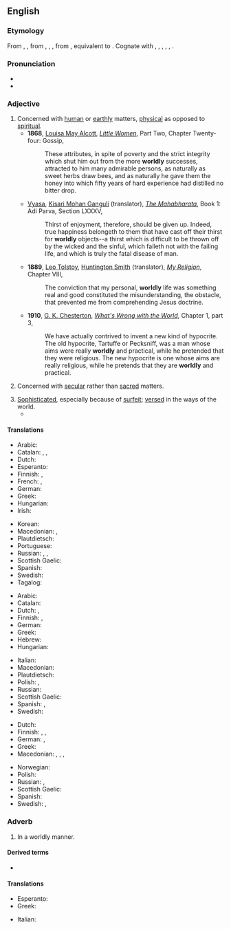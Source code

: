 ==English==

===Etymology===
From {{inh|en|enm|worldly}}, {{m|enm|worldlich}}, from {{inh|en|ang|woruldlīċ}}, {{m|ang|worldlīċ}}, {{m|ang|weoroldlīċ|t=worldly; earthly; temporal; mundane; secular}}, from {{inh|en|gem-pro|*weraldilīkaz}}, equivalent to {{suffix|en|world|ly|id2=adjectival}}. Cognate with {{cog|nl|wereldlijk|t=worldly; secular}}, {{cog|nds-de|weltlik|t=worldly}}, {{cog|de|weltlich|t=worldly}}, {{cog|da|verdslig|t=worldly}}, {{cog|sv|världslig|t=worldly}}, {{cog|is|veraldlegur|t=worldly; secular}}.

===Pronunciation===
* {{IPA|en|/ˈwɜː(ɹ)ldli/}}
* {{audio|en|En-us-worldly.ogg|Audio (US)}}

===Adjective===
{{en-adj|er|more}}

# Concerned with [[human]] or [[earthly]] matters, [[physical]] as opposed to [[spiritual]].
#* '''1868''', [[w:Louisa May Alcott|Louisa May Alcott]], ''[[s:Little Women/Chapter 24|Little Women]]'', Part Two, Chapter Twenty-four: Gossip,
#*: These attributes, in spite of poverty and the strict integrity which shut him out from the more '''worldly''' successes, attracted to him many admirable persons, as naturally as sweet herbs draw bees, and as naturally he gave them the honey into which fifty years of hard experience had distilled no bitter drop.
#* {{circa|1883-1896}} [[w:Vyasa|Vyasa]], [[w:Kisari Mohan Ganguli|Kisari Mohan Ganguli]] (translator), ''[[s:The Mahabharata/Book 1: Adi Parva/Section LXXXV|The Mahabharata]]'', Book 1: Adi Parva, Section LXXXV,
#*: Thirst of enjoyment, therefore, should be given up. Indeed, true happiness belongeth to them that have cast off their thirst for '''worldly''' objects--a thirst which is difficult to be thrown off by the wicked and the sinful, which faileth not with the failing life, and which is truly the fatal disease of man.
#* '''1889''', [[w:Leo Tolstoy|Leo Tolstoy]], [[w:Huntington Smith|Huntington Smith]] (translator), ''[[s:My Religion/Chapter VIII|My Religion]]'', Chapter VIII,
#*: The conviction that my personal, '''worldly''' life was something real and good constituted the misunderstanding, the obstacle, that prevented me from comprehending Jesus doctrine.
#* '''1910''', [[w:G. K. Chesterton|G. K. Chesterton]], ''[[s:What's Wrong with the World/Chapter1.3|What's Wrong with the World]]'', Chapter 1, part 3,
#*: We have actually contrived to invent a new kind of hypocrite. The old hypocrite, Tartuffe or Pecksniff, was a man whose aims were really '''worldly''' and practical, while he pretended that they were religious. The new hypocrite is one whose aims are really religious, while he pretends that they are '''worldly''' and practical.
#: {{syn|en|material|mundane|sublunar}}
#: {{ant|en|otherworldly|spiritual}}
# Concerned with [[secular]] rather than [[sacred]] matters.
#: {{syn|en|lay|profane}}
#: {{ant|en|clerical|religious|sacred}}
# [[sophisticated|Sophisticated]], especially because of [[surfeit]]; [[versed]] in the ways of the world.
#* {{quote-journal
|en
|date=Jan 24, 2016
|author=Les Chappell
|title=TV: Review: The Simpsons (Classic), “Natural Born Kissers” (season nine, episode 25, originally aired 05/17/1998)
|work=The Onion AV Club
|url=http://www.avclub.com/tvclub/uneven-season-simpsons-streaks-excellent-conclusio-230898
|page=
|passage=Homer and Marge have to try to explain things to children who are too '''worldly''' to fall for most excuses, the explanation trails off, and what could be a pleasant family outing to solve it all turns out to be yet another excuse for self-involvement when one public humiliation doesn’t outweigh the joys of getting busy in a windmill.}}
#: {{syn|en|sophisticated|street-smart}}
#: {{ant|en|naive}}

====Translations====
{{trans-top|concerned with the human, earthly or physical rather than spiritual}}
* Arabic: {{t|ar|دُنْيَوِيّ}}
* Catalan: {{t|ca|mundà}}, {{t|ca|terrenal}}, {{t|ca|terrè}}
* Dutch: {{t+|nl|materieel}}
* Esperanto: {{t+|eo|monda}}
* Finnish: {{t+|fi|maallinen}}, {{t+|fi|mainen}}
* French: {{t+|fr|mondain|m}}, {{t+|fr|mondaine|f}}
* German: {{t+|de|weltlich}}
* Greek: {{t+|el|κοσμικός|m}}
* Hungarian: {{t+|hu|anyagias}}
* Irish: {{t|ga|domhanda}}
{{trans-mid}}
* Korean: {{t|ko|세속적(世俗的)}}
* Macedonian: {{t|mk|све́товен|m}}, {{t|mk|овозе́мски|m}}
* Plautdietsch: {{t|pdt|weltlich}}
* Portuguese: {{t+|pt|mundano}}
* Russian: {{t+|ru|мирско́й}}, {{t+|ru|земно́й}}, {{t+|ru|су́етный}}
* Scottish Gaelic: {{t|gd|saoghalta}}
* Spanish: {{t+|es|mundano}}
* Swedish: {{t+|sv|världslig}}
* Tagalog: {{t|tl|makamundo}}
{{trans-bottom}}

{{trans-top|concerned with the secular rather than sacred}}
* Arabic: {{t|ar|دُنْيَوِيّ}}
* Catalan: {{t|ca|mundà}}
* Dutch: {{t+|nl|wereldlijk}}, {{t+|nl|seculier}}
* Finnish: {{t+|fi|maallinen}}, {{t+|fi|sekulaarinen}}
* German: {{t+|de|weltlich}}
* Greek: {{t+|el|κοσμικός|m}}
* Hebrew: {{t+|he|חילוני|tr=hiloni}}
* Hungarian: {{t+|hu|világi}}
{{trans-mid}}
* Italian: {{t+|it|mondano}}
* Macedonian: {{t|mk|све́товен|m}}
* Plautdietsch: {{t|pdt|weltlich}}
* Polish: {{t+|pl|świecki}}, {{t+|pl|laicki}}
* Russian: {{t+|ru|све́тский}}
* Scottish Gaelic: {{t|gd|saoghalta}}
* Spanish: {{t+|es|profano|m}}, {{t+|es|mundano|m}}
* Swedish: {{t+|sv|världslig}}
{{trans-bottom}}

{{trans-top|versed in the ways of the world}}
* Dutch: {{t+|nl|wereldwijs}}
* Finnish: {{t+|fi|kokenut}}, {{t|fi|maailmanmiesmäinen}}, {{t|fi|varmakäytöksinen}}
* German: {{t|de|weltgewandt}}, {{t|de|weltmännisch}}
* Greek: {{t+|el|κοσμικός|m}}
* Macedonian: {{t|mk|све́тски|m}}, {{t|mk|и́скусен|m}}, {{t|mk|е́рбап}}, {{t|mk|спо́собен|m}}
{{trans-mid}}
* Norwegian: {{t|no|verdensvant}}
* Polish: {{t+|pl|światowy}}
* Russian: {{t+|ru|о́пытный}}, {{t+|ru|быва́лый}}
* Scottish Gaelic: {{t|gd|saoghalta}}
* Spanish: {{t|es|de mucho mundo}}
* Swedish: {{t+|sv|världsvan}}, {{t+|sv|mondän}}
{{trans-bottom}}

===Adverb===
{{en-adv}}

# In a worldly manner.

====Derived terms====
* {{l|en|worldly-wise}}

====Translations====
{{trans-top|In a worldly manner.}}
* Esperanto: {{t+|eo|monde}}
* Greek: {{t|el|κοσμικώς}}
{{trans-mid}}
* Italian: {{t+|it|mondanamente}}
{{trans-bottom}}
{{C|en|Personality}}
